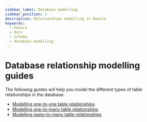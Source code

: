 ```yaml
---
sidebar_label: Database modelling
sidebar_position: 3
description: Relationships modelling in Hasura
keywords:
  - hasura
  - docs
  - schema
  - database modelling
---
```


# Database relationship modelling guides

The following guides will help you model the different types of table
relationships in the database:

- [Modelling one-to-one table relationships](/guides/data-modelling/one-to-one.mdx)
- [Modelling one-to-many table relationships](/guides/data-modelling/one-to-many.mdx)
- [Modelling many-to-many table relationships](/guides/data-modelling/many-to-many.mdx)
